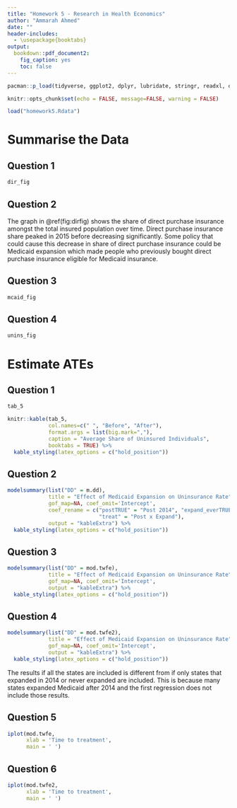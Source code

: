 ```yaml
---
title: "Homework 5 - Research in Health Economics"
author: "Ammarah Ahmed"
date: ""
header-includes:
  - \usepackage{booktabs}
output: 
  bookdown::pdf_document2:
    fig_caption: yes
    toc: false
---
```

```r
pacman::p_load(tidyverse, ggplot2, dplyr, lubridate, stringr, readxl, data.table, gdata, modelsummary, fixest, kableExtra)
```

```r
knitr::opts_chunk$set(echo = FALSE, message=FALSE, warning = FALSE)
```

```r
load("homework5.Rdata")
```

# Summarise the Data

## Question 1

```r
dir_fig
```

## Question 2 

The graph in \@ref(fig:dirfig) shows the share of direct purchase insurance amongst the total insured population over time. Direct purchase insurance share peaked in 2015 before decreasing significantly. Some policy that could cause this decrease in share of direct purchase insurance could be Medicaid expansion which made people who previously bought direct purchase insurance eligible for Medicaid insurance. 

\newpage 

## Question 3

```r
mcaid_fig
```

\newpage 

## Question 4
```r
unins_fig
```

\newpage
# Estimate ATEs

## Question 1

```r
tab_5
```

```r
knitr::kable(tab_5, 
             col.names=c(" ", "Before", "After"),
             format.args = list(big.mark=","), 
             caption = "Average Share of Uninsured Individuals",
             booktabs = TRUE) %>%
  kable_styling(latex_options = c("hold_position"))
```

## Question 2

```r
modelsummary(list("DD" = m.dd),
             title = "Effect of Medicaid Expansion on Uninsurance Rate",
             gof_map=NA, coef_omit='Intercept',
             coef_rename = c("postTRUE" = "Post 2014", "expand_everTRUE" = "Expand", 
                             "treat" = "Post x Expand"),
             output = "kableExtra") %>%
  kable_styling(latex_options = c("hold_position"))
```

## Question 3

```r
modelsummary(list("DD" = mod.twfe),
             title = "Effect of Medicaid Expansion on Uninsurance Rate",
             gof_map=NA, coef_omit='Intercept',
             output = "kableExtra") %>%
  kable_styling(latex_options = c("hold_position"))
```

\newpage 
## Question 4

```r
modelsummary(list("DD" = mod.twfe2),
             title = "Effect of Medicaid Expansion on Uninsurance Rate",
             gof_map=NA, coef_omit='Intercept',
             output = "kableExtra") %>%
  kable_styling(latex_options = c("hold_position"))
```

The results if all the states are included is different from if only states that expanded in 2014 or never expanded are included. This is because many states expanded Medicaid after 2014 and the first regression does not include those results.

\newpage 
## Question 5

```r
iplot(mod.twfe, 
      xlab = 'Time to treatment',
      main = ' ')
```

\newpage 
## Question 6

```r
iplot(mod.twfe2, 
      xlab = 'Time to treatment',
      main = ' ')
```




